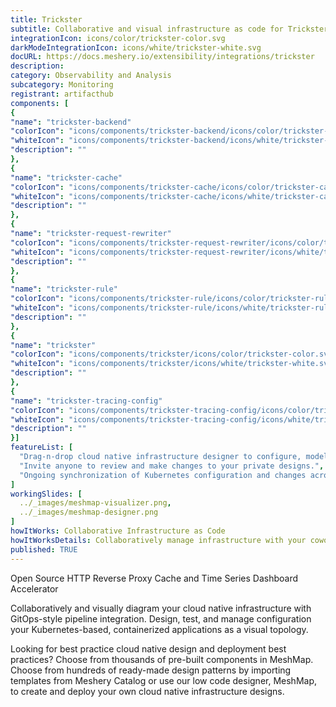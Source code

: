 ```yaml
---
title: Trickster
subtitle: Collaborative and visual infrastructure as code for Trickster
integrationIcon: icons/color/trickster-color.svg
darkModeIntegrationIcon: icons/white/trickster-white.svg
docURL: https://docs.meshery.io/extensibility/integrations/trickster
description: 
category: Observability and Analysis
subcategory: Monitoring
registrant: artifacthub
components: [
{
"name": "trickster-backend"
"colorIcon": "icons/components/trickster-backend/icons/color/trickster-backend-color.svg"
"whiteIcon": "icons/components/trickster-backend/icons/white/trickster-backend-white.svg"
"description": ""
},
{
"name": "trickster-cache"
"colorIcon": "icons/components/trickster-cache/icons/color/trickster-cache-color.svg"
"whiteIcon": "icons/components/trickster-cache/icons/white/trickster-cache-white.svg"
"description": ""
},
{
"name": "trickster-request-rewriter"
"colorIcon": "icons/components/trickster-request-rewriter/icons/color/trickster-request-rewriter-color.svg"
"whiteIcon": "icons/components/trickster-request-rewriter/icons/white/trickster-request-rewriter-white.svg"
"description": ""
},
{
"name": "trickster-rule"
"colorIcon": "icons/components/trickster-rule/icons/color/trickster-rule-color.svg"
"whiteIcon": "icons/components/trickster-rule/icons/white/trickster-rule-white.svg"
"description": ""
},
{
"name": "trickster"
"colorIcon": "icons/components/trickster/icons/color/trickster-color.svg"
"whiteIcon": "icons/components/trickster/icons/white/trickster-white.svg"
"description": ""
},
{
"name": "trickster-tracing-config"
"colorIcon": "icons/components/trickster-tracing-config/icons/color/trickster-tracing-config-color.svg"
"whiteIcon": "icons/components/trickster-tracing-config/icons/white/trickster-tracing-config-white.svg"
"description": ""
}]
featureList: [
  "Drag-n-drop cloud native infrastructure designer to configure, model, and deploy your workloads.",
  "Invite anyone to review and make changes to your private designs.",
  "Ongoing synchronization of Kubernetes configuration and changes across any number of clusters."
]
workingSlides: [
  ../_images/meshmap-visualizer.png,
  ../_images/meshmap-designer.png
]
howItWorks: Collaborative Infrastructure as Code
howItWorksDetails: Collaboratively manage infrastructure with your coworkers synchronously sharing the same designs.
published: TRUE
---
```

<p>
Open Source HTTP Reverse Proxy Cache and Time Series Dashboard Accelerator
</p>
<p>
    Collaboratively and visually diagram your cloud native infrastructure with GitOps-style pipeline integration. Design, test, and manage configuration your Kubernetes-based, containerized applications as a visual topology.
</p>
<p>
    Looking for best practice cloud native design and deployment best practices? Choose from thousands of pre-built components in MeshMap. Choose from hundreds of ready-made design patterns by importing templates from Meshery Catalog or use our low code designer, MeshMap, to create and deploy your own cloud native infrastructure designs.
</p>
